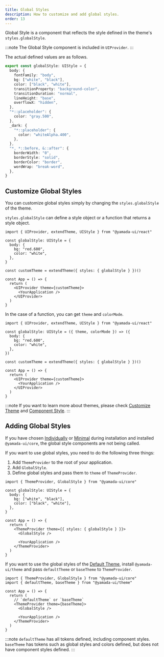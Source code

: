 ```yaml
---
title: Global Styles
description: How to customize and add global styles.
order: 13
---
```


Global Style is a component that reflects the style defined in the theme's `styles.globalStyle`.

:::note
The Global Style component is included in `UIProvider`.
:::

The actual defined values are as follows.

```ts title=global-style.ts
export const globalStyle: UIStyle = {
  body: {
    fontFamily: "body",
    bg: ["white", "black"],
    color: ["black", "white"],
    transitionProperty: "background-color",
    transitionDuration: "normal",
    lineHeight: "base",
    overflowX: "hidden",
  },
  "*::placeholder": {
    color: "gray.500",
  },
  _dark: {
    "*::placeholder": {
      color: "whiteAlpha.400",
    },
  },
  "*, *::before, &::after": {
    borderWidth: "0",
    borderStyle: "solid",
    borderColor: "border",
    wordWrap: "break-word",
  },
}
```

## Customize Global Styles

You can customize global styles simply by changing the `styles.globalStyle` of the theme.

`styles.globalStyle` can define a style object or a function that returns a style object.

```tsx live=false
import { UIProvider, extendTheme, UIStyle } from "@yamada-ui/react"

const globalStyle: UIStyle = {
  body: {
    bg: "red.600",
    color: "white",
  },
}

const customTheme = extendTheme({ styles: { globalStyle } })()

const App = () => {
  return (
    <UIProvider theme={customTheme}>
      <YourApplication />
    </UIProvider>
  )
}
```

In the case of a function, you can get `theme` and `colorMode`.

```tsx live=false
import { UIProvider, extendTheme, UIStyle } from "@yamada-ui/react"

const globalStyle: UIStyle = ({ theme, colorMode }) => ({
  body: {
    bg: "red.600",
    color: "white",
  },
})

const customTheme = extendTheme({ styles: { globalStyle } })()

const App = () => {
  return (
    <UIProvider theme={customTheme}>
      <YourApplication />
    </UIProvider>
  )
}
```

:::note
If you want to learn more about themes, please check [Customize Theme](/styled-system/theming/customize-theme) and [Component Style](/styled-system/theming/component-style).
:::

## Adding Global Styles

If you have chosen [Individually](/getting-started/installation/individually) or [Minimal](/getting-started/installation/minimal) during installation and installed `@yamada-ui/core`, the global style components are not being called.

If you want to use global styles, you need to do the following three things:

1. Add `ThemeProvider` to the root of your application.
2. Add `GlobalStyle`.
3. Define global styles and pass them to `theme` of `ThemeProvider`.

```tsx live=false highlight={3,4,5,6,7,8,12,13,16}
import { ThemeProvider, GlobalStyle } from "@yamada-ui/core"

const globalStyle: UIStyle = {
  body: {
    bg: ["white", "black"],
    color: ["black", "white"],
  },
}

const App = () => {
  return (
    <ThemeProvider theme={{ styles: { globalStyle } }}>
      <GlobalStyle />

      <YourApplication />
    </ThemeProvider>
  )
}
```

If you want to use the global styles of the [Default Theme](/styled-system/theming/default-theme), install `@yamada-ui/theme` and pass `defaultTheme` or `baseTheme` to `ThemeProvider`.

<PackageManagers packageNameOrCommand="@yamada-ui/theme" />

```tsx live=false highlight={7,8,11}
import { ThemeProvider, GlobalStyle } from "@yamada-ui/core"
import { defaultTheme, baseTheme } from "@yamada-ui/theme"

const App = () => {
  return (
    // `defaultTheme` or `baseTheme`
    <ThemeProvider theme={baseTheme}>
      <GlobalStyle />

      <YourApplication />
    </ThemeProvider>
  )
}
```

:::note
`defaultTheme` has all tokens defined, including component styles.
`baseTheme` has tokens such as global styles and colors defined, but does not have component styles defined.
:::
